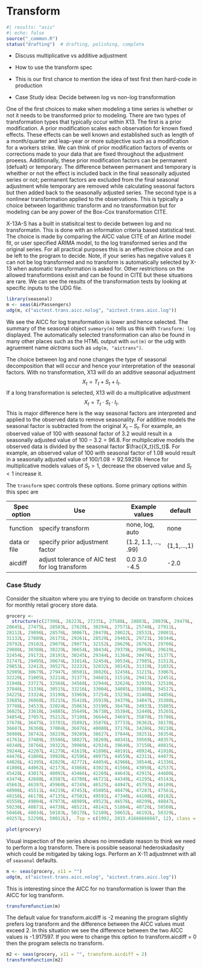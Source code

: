 # Transform

```r
#| results: "asis"
#| echo: false
source("_common.R")
status("drafting")  # drafting, polishing, complete
```

-   Discuss multiplicative vs additive adjustment

-   How to use the transform spec

-   This is our first chance to mention the idea of test first then hard-code in production

-   Case Study idea: Decide between log vs non-log transformation

One of the first choices to make when modeling a time series is whether or not it needs to be transformed prior to modeling.
There are two types of transformation types that typically occur within X13.
The first is a prior modification.
A prior modification scales each observation for known fixed effects.
These effects can be well known and established such as length of a month/quarter and leap-year or more subjective such as a modification for a workers strike.
We can think of prior modification factors of events or corrections made to your data that are fixed throughout the adjustment proeess.
Additionally, these prior modification factors can be permanent (defualt) or temporary.
The difference between permanent and temporary is wheither or not the effect is included back in the final seasonally adjusted series or not; permanent factors are excluded from the final seasonal adjustment while temporary are removed while calculating seasonal factors but then added back to the seasonally adjusted series.
The second type is a nonlinear transformation applied to the observations.
This is typically a choice between logarithmic transform and no transformation but for modeling can be any power of the Box-Cox transformation CITE.

X-13A-S has a built in statisitcal test to decide between log and no transformatin.
This is done with an information criteria based statistical test.
The choice is made by comparing the AICC value CITE of an Airline model fit, or user specified ARIMA model, to the log transformed series and the original series.
For all practical purposes this is an effective choice and can be left to the program to decide.
Note, if your series has negative values it can not be log transformed and no transform is automatically selected by X-13 when automatic transformation is asked for.
Other restrictions on the allowed transformtions exisit and can be found in CITE but these situations are rare.
We can see the results of the transformation tests by looking at specific inputs to the UDG file.

```r
library(seasonal)
m <- seas(AirPassengers)
udg(m, c("aictest.trans.aicc.nolog", "aictest.trans.aicc.log"))
```

We see the AICC for log transformation is lower and hence selected.
The summary of the seasonal object `summary(m)` tells us this with `Transform: log` displayed.
The automatically selected transformation can also be found in many other places such as the HTML output with `out(m)` or the udg with agruement name *aictrans* such as `udg(m, "aictrans")`.

The choice between log and none changes the type of seasonal decomposition that will occur and hence your interpretation of the seasonal factors.
With no transformation, X13 will do an additive seasonal adjustment $$X_t = T_t + S_t + I_t.$$ If a long transformation is selected, X13 will do a multiplicative adjustment $$X_t = T_t \cdot S_t \cdot I_t.$$ This is major difference here is the way seasonal factors are interpreted and applied to the observed data to remove seasonality.
For additive models the seasonal factor is subtracted from the original $X_t - S_t$.
For example, an observed value of 100 with seasonal factor of 3.2 would result in a seasonally adjusted value of $100 - 3.2 = 96.8$.
For multiplicative models the observed data is divided by the seasonal factor $\frac{X_t}{S_t}$.
For example, an observed value of 100 with seasonal factor of 1.08 would result in a seasonally adjusted value of $100 / 1.08 = 92.59259$.
Hence for multiplicative models values of $S_t>1$, decrease the observed value and $S_t < 1$ increase it.

The `transform` spec controls these options.
Some primary options within this spec are

| Spec option  | Use                                            | Example values       | default     |
|--------------|------------------------------------------------|----------------------|-------------|
| function     | specify transform                              | none, log, auto      | none        |
| data or file | specify prior adjustment factor                | (1.2, 1.1, ..., .99) | (1,1,...,1) |
| aicdiff      | adjust tolerance of AIC test for log transform | 0.0 3.0 -4.5         | -2.0        |

### Case Study

Consider the situaiton where you are trying to decide on transform choices for monthly retail grocery store data.

```r
grocery <- 
  structure(c(27306L, 26223L, 27235L, 27588L, 28883L, 28039L, 29479L, 
28645L, 27475L, 28583L, 27620L, 30294L, 27571L, 25748L, 27911L, 
28112L, 29096L, 28576L, 30067L, 28470L, 28022L, 28532L, 28081L, 
31132L, 27889L, 26175L, 29261L, 28529L, 29402L, 29721L, 30344L, 
29792L, 29102L, 29079L, 29077L, 32152L, 28629L, 26762L, 29708L, 
29086L, 30388L, 30229L, 30654L, 30434L, 29378L, 29068L, 29619L, 
32454L, 29172L, 28191L, 30245L, 29344L, 31364L, 30470L, 31377L, 
31747L, 29495L, 30674L, 31014L, 32454L, 30534L, 27985L, 31513L, 
29853L, 32412L, 30527L, 32232L, 32032L, 30142L, 31319L, 31032L, 
32989L, 30679L, 27947L, 30501L, 30826L, 32456L, 31215L, 33067L, 
32220L, 31005L, 32214L, 31377L, 34681L, 31516L, 29413L, 32451L, 
31948L, 33727L, 32568L, 34568L, 32944L, 32624L, 32935L, 32510L, 
37046L, 31336L, 30515L, 33216L, 33004L, 34085L, 33880L, 34517L, 
34225L, 33324L, 33190L, 33969L, 37254L, 33236L, 31488L, 34856L, 
33685L, 36068L, 35215L, 35418L, 35919L, 34379L, 34847L, 35308L, 
37708L, 34533L, 32024L, 35863L, 33190L, 36478L, 34933L, 35885L, 
36025L, 33610L, 34885L, 35649L, 36738L, 35384L, 32440L, 35265L, 
34854L, 37057L, 35212L, 37108L, 36644L, 34697L, 35870L, 35786L, 
37670L, 36475L, 33701L, 35892L, 35876L, 37733L, 36362L, 38170L, 
36607L, 36360L, 37004L, 36876L, 40080L, 37176L, 34286L, 38210L, 
36908L, 38742L, 38219L, 39289L, 38627L, 37844L, 38251L, 38354L, 
41761L, 37489L, 35506L, 38827L, 38269L, 40341L, 39569L, 40357L, 
40340L, 38766L, 39322L, 39989L, 42924L, 39649L, 37150L, 40815L, 
39244L, 42207L, 41279L, 41619L, 41896L, 40191L, 40924L, 41910L, 
44476L, 41866L, 39920L, 42596L, 40975L, 44559L, 42311L, 44073L, 
44026L, 41395L, 42829L, 42772L, 44054L, 42966L, 38544L, 41336L, 
41806L, 44062L, 42173L, 43868L, 43023L, 41566L, 43050L, 42537L, 
45428L, 43017L, 40092L, 43466L, 42269L, 44643L, 42915L, 44600L, 
43474L, 42688L, 43587L, 43780L, 46721L, 44349L, 41295L, 45143L, 
45663L, 46397L, 45960L, 47249L, 46525L, 44947L, 45793L, 46109L, 
48906L, 45511L, 44219L, 47453L, 45805L, 48479L, 47287L, 47561L, 
48156L, 46178L, 47135L, 47502L, 49591L, 47340L, 44108L, 49182L, 
45550L, 49804L, 47973L, 48989L, 49523L, 46576L, 48299L, 48847L, 
50230L, 48871L, 44738L, 48522L, 48141L, 51084L, 48726L, 50568L, 
50468L, 48034L, 50183L, 50178L, 52109L, 50652L, 46192L, 50329L, 
49257L, 52290L, 50012L), .Tsp = c(1992, 2015.41666666667, 12), class = "ts")
```

```r
plot(grocery)
```

Visual inspection of the series shows no immediate reason to think we need to perform a log transform.
There is possible seasonal hederoskadasity which could be mitigated by taking logs.
Perform an X-11 adjustmnet with all of `seasonal` defaults.

```r
m <- seas(grocery, x11 = "")
udg(m, c("aictest.trans.aicc.nolog", "aictest.trans.aicc.log"))
```

This is interesting since the AICC for no transformation is lower than the AICC for log transform.

```r
transformfunction(m)
```

The default value for transform.aicdiff is -2 meaning the program slightly prefers log transform and the difference between the AICC values must exceed 2.
In this situation we see the difference between the two AICC values is -1.917597.
If you were to change this option to transform.aicdiff = 0 then the program selects no transform.

```r
m2 <- seas(grocery, x11 = "", transform.aicdiff = 2)
transformfunction(m2)
```
